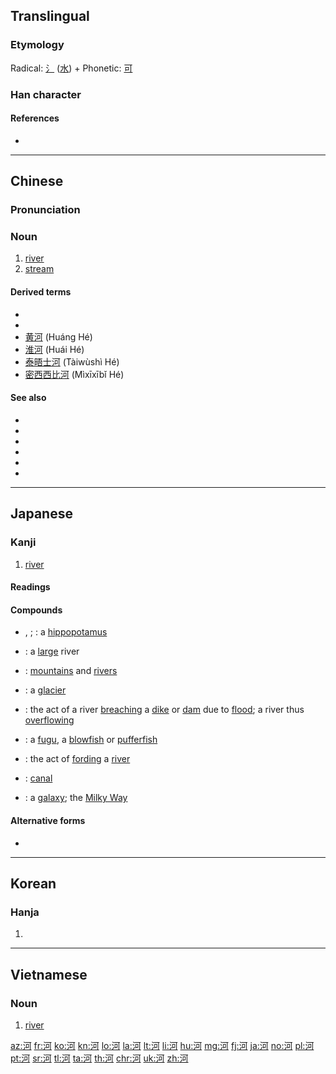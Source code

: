 ==Translingual==

===Etymology===
{{Han etyl}}
Radical: [[氵]] ([[水]]) + Phonetic: [[可]]

===Han character===
{{Han char|rn=85|rad=水|as=05|sn=8|four=31120|canj=EMNR|ids=⿰氵可}}

====References====
* {{Han ref|kx=0613.090|dkj=17245|dj=1006.080|hdz=31582.030|uh=6CB3|ud=27827|bh=AA65|bd=43621}}

----

==Chinese==
{{zh-forms}}

===Pronunciation===
{{zh-pron
|m=hé
|ma=y
|c=ho4
|h=poj=hô
|mn=hô
|w=3hhe
|mc=y
|oc=y
|cat=n}}

===Noun===
{{zh-noun|mw=[[條]]/[[条]]|mw2=道}}

# [[river]]
# [[stream]]

====Derived terms====
* {{l|zh|河流|tr=héliú}}
* {{l|zh|川|tr=chuān}}
* [[黄河]] (Huáng Hé)
* [[淮河]] (Huái Hé)
* [[泰晤士河]] (Tàiwùshì Hé)
* [[密西西比河]] (Mìxīxībǐ Hé)

====See also====
* {{l|zh|川|tr=chuān}}
* {{l|zh|河流|tr=héliú}}
* {{l|zh|江|tr=jiāng}}
* {{l|zh|水流|tr=shuǐliú}}
* {{l|zh|溪流|tr=xīliú}}
* {{l|zh|小河|tr=xiǎohé}}

{{zh-cat|Beginning|Water}}

----

==Japanese==

===Kanji===
{{ja-kanji|grade=5|rs=水05}}

# [[river]]

====Readings====
{{ja-readings
|goon=[[が]] (ga)
|kanon=[[か]] (ka)
|kun=[[かわ]] (kawa)}}

====Compounds====
{{der-top|Compounds}}
* {{l|ja|河馬}}, {{l|ja|カバ|tr=''[[kaba]]''}}; {{l|ja|河馬|tr=[[かわうま]], ''[[kawauma]]''}}: a [[hippopotamus]]
* {{l|ja|大河|tr=[[おおかわ]], ''[[ōkawa]]''; [[たいが]], ''[[taiga]]''}}: a [[large]] river
* {{l|ja|山河|tr=[[さんか]], ''[[sanka]]''; [[さんが]], ''[[sanga]]''}}: [[mountain]]s and [[river]]s
* {{l|ja|氷河|tr=[[ひょうが]], ''[[hyōga]]''}}: a [[glacier]]
* {{l|ja|決河|tr=[[けっか]], ''[[kekka]]''}}: the act of a river [[breach]]ing a [[dike]] or [[dam]] due to [[flood]]; a river thus [[overflow]]ing
{{der-mid}}
* {{l|ja|河豚|tr=[[ふぐ]], ''[[fugu]]''}}: a [[fugu]], a [[blowfish]] or [[pufferfish]]
* {{l|ja|渡河|tr=[[とか]], ''[[toka]]''}}: the act of [[ford]]ing a [[river]]
* {{l|ja|運河|tr=[[うんが]], ''[[unga]]''}}: [[canal]]
* {{l|ja|銀河|tr=[[ぎんが]], ''[[ginga]]''}}: a [[galaxy]]; the [[Milky Way]]
{{der-bottom}}

====Alternative forms====
* {{l|ja|川}}

----

==Korean==

===Hanja===
{{ko-hanja|hangeul=하|eumhun=|rv=ha|mr=ha|y=ha}}

# {{defn|lang=ko|sort=水05}}

----

==Vietnamese==

===Noun===
{{vi-hantu|[[hà]], [[nghiệp]], [[xương]]|rs=水05|pos=noun}}

# [[river]]

[[az:河]]
[[fr:河]]
[[ko:河]]
[[kn:河]]
[[lo:河]]
[[la:河]]
[[lt:河]]
[[li:河]]
[[hu:河]]
[[mg:河]]
[[fj:河]]
[[ja:河]]
[[no:河]]
[[pl:河]]
[[pt:河]]
[[sr:河]]
[[tl:河]]
[[ta:河]]
[[th:河]]
[[chr:河]]
[[uk:河]]
[[zh:河]]